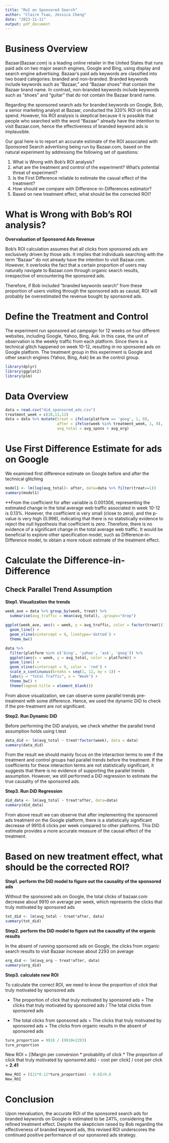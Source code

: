 ```yaml
---
title: "RoI on Sponsored Search"
author: "Claire Tsao, Jessica Cheng"
date: "2023-11-11"
output: pdf_document
---
```


# Business Overview

Bazaar(Bazaar.com) is a leading online retailer in the United States that runs paid ads on two major search engines, Google and Bing, using display and search engine advertising. Bazaar's paid ads keywords are classified into two board categories: branded and non-branded. Branded keywords include keywords such as "Bazaar," and "Bazaar shoes" that contain the Bazaar brand name. In contrast, non-branded keywords include keywords such as "shoes" and "guitar" that do not contain the Bazaar brand name.

Regarding the sponsored search ads for branded keywords on Google, Bob, a senior marketing analyst at Bazaar, conducted the 320% ROI on this ad spend. However, his ROI analysis is skeptical because it is possible that people who searched with the word "Bazaar" already have the intention to visit Bazaar.com, hence the effectiveness of branded keyword ads is implausible.

Our goal here is to report an accurate estimate of the ROI associated with Sponsored Search advertising being run by Bazaar.com, based on the natural experiment by addressing the following set of questions:

1.  What is Wrong with Bob’s ROI analysis?
2.  what are the treatment and control of the experiment? What's potential threat of experiment?
3.  Is the First Difference reliable to estimate the casual effect of the treatment?
4.  How should we compare with Difference-in-Differences estimator?
5.  Based on new treatment effect, what should be the corrected ROI?

# What is Wrong with Bob’s ROI analysis?

**Overvaluation of Sponsored Ads Revenue**

Bob's ROI calculation assumes that all clicks from sponsored ads are exclusively driven by those ads. It implies that individuals searching with the term "Bazaar" do not already have the intention to visit Bazaar.com. However, it overlooks the fact that a certain proportion of users may naturally navigate to Bazaar.com through organic search results, irrespective of encountering the sponsored ads.

Therefore, if Bob included "branded keywords search" from these proportion of users visiting through the sponsored ads as causal, ROI will probably be overestimated the revenue bought by sponsored ads.

# Define the Treatment and Control

The experiment run sponsored ad campaign for 12 weeks on four different websites, including Google, Yahoo, Bing, Ask. In this case, the unit of observation is the weekly traffic from each platform. Since there is a technical glitch happened on week 10-12, resulting in no sponsored ads on Google platform. The treatment group in this experiment is Google and other search engines (Yahoo, Bing, Ask) be as the control group.

```r
library(dplyr)
library(ggplot2)
library(plm)
```

# Data Overview

```r
data = read.csv("did_sponsored_ads.csv")
treatment_week = c(10,11,12)
data = data %>% mutate(treat = ifelse(platform == 'goog', 1, 0),
                       after = ifelse(week %in% treatment_week, 1, 0),
                       avg_total = avg_spons + avg_org)
```

# Use First Difference Estimate for ads on Google

We examined first difference estimate on Google before and after the technical glitching

```r
model1 <- lm(log(avg_total)~ after, data=data %>% filter(treat==1))
summary(model1)
```

\*\*From the coefficient for after variable is 0.001306, representing the estimated change in the total average web traffic associated in week 10-12 is 0.13%. However, the coefficient is very small (close to zero), and the p-value is very high (0.998), indicating that there is no statistically evidence to reject the null hypothesis that coefficient is zero. Therefore, there is no evidence of a significant change in the total average web traffic. It would be beneficial to explore other specification model, such as Difference-in-Difference model, to obtain a more robust estimate of the treatment effect.

# Calculate the Difference-in-Difference

## Check Parallel Trend Assumption

**Step1. Visualization the trends**

```r
week_ave = data %>% group_by(week, treat) %>%
  summarise(avg_traffic = mean(avg_total), .groups="drop")
            
ggplot(week_ave, aes(x = week, y = avg_traffic, color = factor(treat))) + 
  geom_line() + 
  geom_vline(xintercept = 9, linetype='dotted') +
  theme_bw()
```

```r
data %>%
  filter(platform %in% c('bing', 'yahoo', 'ask', 'goog')) %>%
  ggplot(aes(x = week, y = avg_total, color = platform)) +
  geom_line() +
  geom_vline(xintercept = 9, color = 'red') +
  scale_x_continuous(breaks = seq(1, 12, by = 1)) +
  labs(y = "Total Traffic", x = "Week") +
  theme_bw() +
  theme(legend.title = element_blank())
```

From above visualization, we can observe some parallel trends pre-treatment with some difference. Hence, we used the dynamic DiD to check if the pre-treatment are not significant.

**Step2. Run Dynamic DiD**

Before performing the DiD analysis, we check whether the parallel trend assumption holds using t.test

```r
data_did <- lm(avg_total ~ treat*factor(week), data = data)
summary(data_did)
```

From the result we should mainly focus on the interaction terms to see if the treatment and control groups had parallel trends before the treatment. If the coefficients for these interaction terms are not statistically significant, it suggests that there is no evidence of supporting the parallel trends assumption. However, we still performed a DiD regression to estimate the true causality of the sponsored ads.

**Step3. Run DiD Regression**

```r
did_data <- lm(avg_total ~ treat*after, data=data)
summary(did_data)
```

From above result we can observe that after implementing the sponsored ads treatment on the Google platform, there is a statistically significant decrease of 9910.6 clicks per week compared to other platforms. This DiD estimate provides a more accurate measure of the causal effect of the treatment.

# Based on new treatment effect, what should be the corrected ROI?

**Step1. perform the DiD model to figure out the causality of the sponsored ads**

Without the sponsored ads on Google, the total clicks of bazaar.com decrease about 9910 on average per week, which represents the clicks that truly motivated by sponsored ads

```r
tot_did <- lm(avg_total ~ treat*after, data)
summary(tot_did)
```

**Step2. perform the DiD model to figure out the causality of the organic results**

In the absent of running sponsored ads on Google, the clicks from organic search results to visit Bazaar increase about 2293 on average

```r
org_did <- lm(avg_org ~ treat*after, data)
summary(org_did)
```

**Step3. calculate new ROI**

To calculate the correct ROI, we need to know the proportion of click that truly motivated by sponsored ads

-   The proportion of click that truly motivated by sponsored ads = The clicks that truly motivated by sponsored ads / The total clicks from sponsored ads

-   The total clicks from sponsored ads = The clicks that truly motivated by sponsored ads + The clicks from organic results in the absent of sponsored ads

```r
ture_proportion = 9910 / (9910+2293)
ture_proportion
```

New ROI = [(Margin per conversion \* probability of click \* The proportion of click that truly motivated by sponsored ads) - cost per click] / cost per click = **2.41**

```r
New_ROI = ((21*0.12*ture_proportion) - 0.6)/0.6
New_ROI
```

# Conclusion

Upon reevaluation, the accurate ROI of the sponsored search ads for branded keywords on Google is estimated to be 241%, considering the refined treatment effect. Despite the skepticism raised by Bob regarding the effectiveness of branded keyword ads, this revised ROI underscores the continued positive performance of our sponsored ads strategy.
